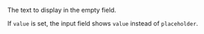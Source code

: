 The text to display in the empty field.

<Note mode="note" title="Note">

If `value` is set, the input field shows `value` instead of `placeholder`.

</Note>
